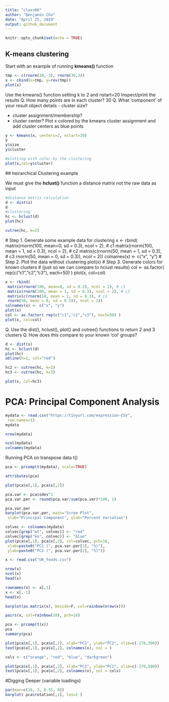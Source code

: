 ```yaml
---
title: "class08"
author: "Benjamin Cho"
date: "April 25, 2019"
output: github_document
---
```


```r
knitr::opts_chunk$set(echo = TRUE)
```

## K-means clustering

Start with an example of running **kmeans()** function

```r
tmp <- c(rnorm(30,-3), rnorm(30,3))
x <- cbind(x=tmp, y=rev(tmp))
plot(x)
```

Use the kmeans() function setting k to 2 and nstart=20
Inspect/print the results
Q. How many points are in each cluster?
30
Q. What ‘component’ of your result object details
 - cluster size?
 
 - cluster assignment/membership?
 - cluster center?
Plot x colored by the kmeans cluster assignment and
 add cluster centers as blue points
 
 
 
```r
y <- kmeans(x, centers=2, nstart=20)
y
y$size
y$cluster
```


```r
#plotting with color by the clustering
plot(x,col=y$cluster)
```
 
 
 ## heirarchical Clustering example
 
 We must give the **hclust()** function a distance matrix not the raw data as input
 
```r
#distance matrix calculation
d <- dist(x)
d
#clustering
hc <- hclust(d)
plot(hc)
```
 
 
```r
cutree(hc, k=2)
```
 
 
 
 
 # Step 1. Generate some example data for clustering
x <- rbind(
 matrix(rnorm(100, mean=0, sd = 0.3), ncol = 2), # c1
 matrix(rnorm(100, mean = 1, sd = 0.3), ncol = 2), # c2
 matrix(c(rnorm(50, mean = 1, sd = 0.3), # c3
 rnorm(50, mean = 0, sd = 0.3)), ncol = 2))
colnames(x) <- c("x", "y")
# Step 2. Plot the data without clustering
plot(x)
# Step 3. Generate colors for known clusters
# (just so we can compare to hclust results)
col <- as.factor( rep(c("c1","c2","c3"), each=50) )
plot(x, col=col)

```r
x <- rbind(
 matrix(rnorm(100, mean=0, sd = 0.3), ncol = 2), # c1
 matrix(rnorm(100, mean = 1, sd = 0.3), ncol = 2), # c2
 matrix(c(rnorm(50, mean = 1, sd = 0.3), # c3
 rnorm(50, mean = 0, sd = 0.3)), ncol = 2))
colnames(x) <- c("x", "y")
plot(x)
col <- as.factor( rep(c("c1","c2","c3"), each=50) )
plot(x, col=col)
```

Q. Use the dist(), hclust(), plot() and cutree()
 functions to return 2 and 3 clusters
Q. How does this compare to your known 'col' groups?

```r
d <- dist(x)
hc <- hclust(d)
plot(hc)
abline(h=2, col="red")
```

```r
hc2 <- cutree(hc, k=2)
hc3 <- cutree(hc, k=3)
```

```r
plot(x, col=hc3)
```


# PCA: Principal Component Analysis


```r
mydata <- read.csv("https://tinyurl.com/expression-CSV",
 row.names=1) 
mydata
```
 

```r
nrow(mydata)
```

```r
ncol(mydata)
colnames(mydata)
```


Running PCA on transpose data t()
```r
pca <- prcomp(t(mydata), scale=TRUE) 
```


```r
attributes(pca)
```


```r
plot(pca$x[,1], pca$x[,2]) 
```




```r
pca.var <- pca$sdev^2
pca.var.per <- round(pca.var/sum(pca.var)*100, 1) 

pca.var.per
barplot(pca.var.per, main="Scree Plot",
 xlab="Principal Component", ylab="Percent Variation")
```


```r
colvec <- colnames(mydata)
colvec[grep("wt", colvec)] <- "red"
colvec[grep("ko", colvec)] <- "blue"
plot(pca$x[,1], pca$x[,2], col=colvec, pch=16,
 xlab=paste0("PC1 (", pca.var.per[1], "%)"),
 ylab=paste0("PC2 (", pca.var.per[2], "%)")) 
```

```r
x <- read.csv("UK_foods.csv")
```

```r
nrow(x)
ncol(x)
head(x)
```

```r
rownames(x) <- x[,1]
x <- x[,-1]
head(x)
```


```r
barplot(as.matrix(x), beside=F, col=rainbow(nrow(x)))

```

```r
pairs(x, col=rainbow(10), pch=16)
```

```r
pca <- prcomp(t(x))
pca
summary(pca)
```




```r
plot(pca$x[,1], pca$x[,2], xlab="PC1", ylab="PC2", xlim=c(-270,500))
text(pca$x[,1], pca$x[,2], colnames(x), col = )
```
```r
cols <- c("orange", "red", "blue", "darkgreen")
```

```r
plot(pca$x[,1], pca$x[,2], xlab="PC1", ylab="PC2", xlim=c(-270,500))
text(pca$x[,1], pca$x[,2], colnames(x), col = cols)
```


#Digging Deeper (variable loadings)

```r
par(mar=c(10, 3, 0.35, 0))
barplot( pca$rotation[,1], las=2 )
```

